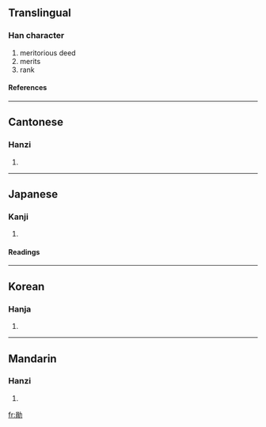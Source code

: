 {{see|勋|勲}}

==Translingual==
===Han character===
{{Han char|rad=力|as=10|sn=12|four=6482<sub>7</sub>|canj=口金大尸 (RCKS)}}
# meritorious deed
# merits
# rank
====References====
{{Han ref|kx=0148.250|dkj=02402|dj=0335.050|hdz=10376.120|uh=52DB|ud=21211|bh=B3D4|bd=46036}}
----

==Cantonese==
===Hanzi===
{{yue-hanzi|jyut=|y=fan1}}
# {{defn|Cantonese}}
----
==Japanese==
===Kanji===
{{ja-kanji|grade=|rs=力10}}
# {{defn|Japanese}} 
====Readings====
{{ja-readings|on=[[くん]] (kun)|kun=[[いさお]] (isao)}}
----
==Korean==
===Hanja===
{{ko-hanja|hangeul=훈|rv=hun|mr=hun}}
# {{defn|Korean}}
----
==Mandarin==
===Hanzi===
{{cmn-hanzi|sim=勋|pin=xūn (xun1)|wg=hsün<sup>1</sup>}}
# {{defn|Mandarin}}

[[fr:勛]]